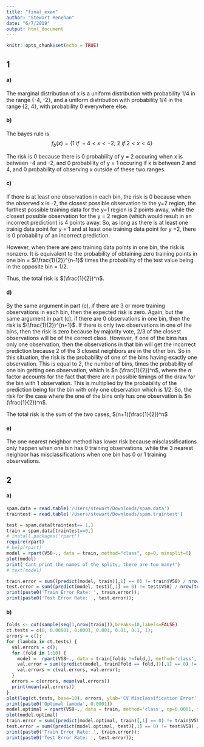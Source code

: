 ```yaml
---
title: "final_exam"
author: "Stewart Renehan"
date: "6/7/2019"
output: html_document
---
```


```r
knitr::opts_chunk$set(echo = TRUE)
```

## 1 

#### a)
The marginal distribution of x is a uniform distribution with probability 1/4 in the range {-4, -2}, and a uniform distribution with probability 1/4 in the range {2, 4}, with probability 0 everywhere else. 


#### b)
The bayes rule is
$$f_b(x) = \{1\ if\ -4 < x < -2;\ 2\ if\ 2 < x < 4\}$$

The risk is 0 because there is 0 probability of y = 2 occuring when x is between -4 and -2, and 0 probability of y = 1 occuring if x is between 2 and 4, and 0 probability of observing x outside of these two ranges. 

#### c)
If there is at least one observation in each bin, the risk is 0 because when the observed x is -2, the closest possible observation to the y=2 region, the furthest possible training data for the y=1 region is 2 points away, while the closest possible observation for the y = 2 region (which would result in an incorrect prediction) is 4 points away. So, as long as there is at least one trainig data point for y = 1 and at least one training data point for y =2, there is 0 probability of an incorrect prediction.  
  
However, when there are zero training data points in one bin, the risk is nonzero. It is equivalent to the probability of obtaining zero training points in one bin = $(\frac{1}{2})^{n-1}$ times the probability of the test value being in the opposite bin = 1/2.  
  
Thus, the total risk is $(\frac{1}{2})^n$.

  

#### d)
By the same argument in part (c), if there are 3 or more training observations in each bin, then the expected risk is zero. Again, but the same argument in part (c), if there are 0 observations in one bin, then the risk is $(\frac{1}{2})^{n+1}$. If there is only two observations in one of the bins, then the risk is zero because by majority vote, 2/3 of the closest observations will be of the correct class. However, if one of the bins has only one observation, then the observations in that bin will get the incorrect prediction because 2 of the 3 closest neighbors are in the other bin. So in this situation, the risk is the probability of one of the bins having exactly one observation. This is equal to 2, the number of bins, times the probability of one bin getting oen observation, which is $n (\frac{1}{2})^n$, where the $n$ factor accounts for the fact that there are $n$ possible timings of the draw for the bin with 1 observation. This is multiplied by the probability of the prediction being for the bin with only one observation which is 1/2. So, the risk for the case where the one of the bins only has one observation is $n (\frac{1}{2})^n$. 
  
The total risk is the sum of the two cases, $(n+1)(\frac{1}{2})^n$

  
#### e)
The one nearest neighbor method has lower risk because misclassifications only happen when one bin has 0 training observations, while the 3 nearest neighbor has misclassifications when one bin has 0 or 1 training observations.


## 2
#### a) 
```r
spam.data = read.table('/Users/stewart/Downloads/spam.data')
traintest = read.table('/Users/stewart/Downloads/spam.traintest')

test = spam.data[traintest== 1,]
train = spam.data[traintest==0,]
# install.packages('rpart')
require(rpart)
# help(rpart)
model = rpart(V58~., data = train, method="class", cp=0, minsplit=0)
plot(model)
print('Cant print the names of the splits, there are too many!')
# text(model)

train.error = sum((predict(model, train)[,1] == 0) != train$V58) / nrow(train)
test.error = sum((predict(model, test)[,1] == 0) != test$V58) / nrow(test)
print(paste0('Train Error Rate: ', train.error));
print(paste0('Test Error Rate: ', test.error));
```

#### b)
```r
folds <- cut(sample(seq(1,nrow(train))),breaks=10,labels=FALSE)
ct.tests = c(0, 0.00001, 0.0001, 0.001, 0.01, 0.1, 1);
errors = c();
for (lambda in ct.tests) {
  val.errors = c();
  for (fold in 1:10) {
    model =  rpart(V58~., data = train[folds !=fold,], method='class', cp=lambda, minsplit=0);
    val.error = sum((predict(model, train[fold == fold,])[,1] == 0) != train[fold == fold,]$V58) / nrow(train[fold == fold,]);
    val.errors = c(val.errors, val.error);
  } 
  errors = c(errors, mean(val.errors))
  print(mean(val.errors))
}
plot(log(ct.tests, base=10), errors, ylab='CV Misclassification Error', main='CV(lambda)');
print(paste0('Optimal lambda', 0.0001))
model.optimal = rpart(V58~., data = train, method='class', cp=0.0001, minsplit=0)
plot(model.optimal)
train.error = sum((predict(model.optimal, train)[,1] == 0) != train$V58) / nrow(train)
test.error = sum((predict(model.optimal, test)[,1] == 0) != test$V58) / nrow(test) 
print(paste0('Train Error Rate: ', train.error));
print(paste0('Test Error Rate: ', test.error));
```


















